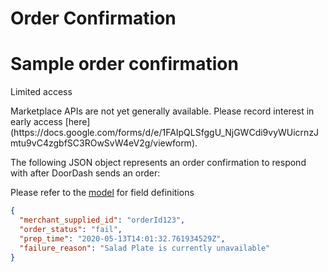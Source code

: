 # Order Confirmation

# Sample order confirmation

Limited access

<Warning>
Marketplace APIs are not yet generally available. Please record interest in early access [here](https://docs.google.com/forms/d/e/1FAIpQLSfggU_NjGWCdi9vyWUicrnzJmtu9vC4zgbfSC3ROwSvW4eV2g/viewform).
</Warning>

The following JSON object represents an order confirmation to respond with after DoorDash sends an order:

Please refer to the [model](/en-US/api/marketplace#section/MerchantOrderRecord) for field definitions

```json
{  
  "merchant_supplied_id": "orderId123",  
  "order_status": "fail",  
  "prep_time": "2020-05-13T14:01:32.761934529Z",  
  "failure_reason": "Salad Plate is currently unavailable"  
}  

```

